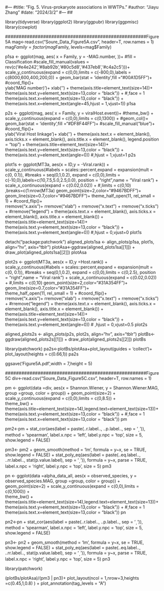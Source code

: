 #---
#title: "Fig. 5. Virus-prokaryote associations in WWTPs."
#author: "Jiayu Zhang"
#date: "2024/3/2"
#---
##  


library(tidyverse)
library(ggplot2)
library(ggpubr)
library(ggpmisc)
library(cowplot)


####################################################Figure 5A
mag<-read.csv("Soure_Data_Figure5A.csv", header=T, row.names = 1)
mag$Family  = factor(mag$Family, levels=mag$Family)

p1sa <- ggplot(mag, aes( x =  Family,
                          y = -MAG.number,
))+   #fill = Classification
  #scale_fill_manual(values = rev(c('#e4e242','#8ab92b','#80c5d8','#437eb8','#c4a2c5')))+ 
  scale_y_continuous(expand = c(0,0),limits = c(-800,0),labels = c(8000,600,400,200,0)) +
  geom_bar(stat = 'identity',fill ="#00A1D5FF")+
  #coord_flip()+         
  ylab('MAG number)')+
  xlab('') +
  theme(axis.title=element_text(size=14))+
  theme(axis.text.y=element_text(size=13,color = "black")) + #,face = 1
  theme(axis.text.x=element_text(size=13,color = "black")) +
  theme(axis.text.x=element_text(angle=45,hjust = 1,vjust=1))
p1sa


p2s <- ggplot(mag, aes( x = Family,
                         y = viralHost.event))+
  #theme_bw() +
  scale_y_continuous(expand = c(0,0),limits = c(0,1300)) +
  #geom_col()+
  geom_bar(stat = 'identity',fill ="#DF8F44FF")+
  #scale_fill_manual("blue")+
  #coord_flip()+  
  ylab('Viral Host linkage')+
  xlab('') +
  theme(axis.text.x = element_blank(),
        axis.ticks.x = element_blank(),
        axis.title.x = element_blank(),
        legend.position = "top") +
  theme(axis.title=element_text(size=14))+
  theme(axis.text.y=element_text(size=13,color = "black")) +
  theme(axis.text.y=element_text(angle=0)) #,hjust = 1,vjust=1
p2s 



plot1s <- 
  ggplot(MT3a, aes(x = ID,y = -Viral.rank)) +
  scale_y_continuous(#labels = scales::percent,expand = expansion(mult = c(0, 0.1)), 
    #breaks = seq(0,1,0.2),
    expand = c(0,0),limits = c(-10,0),labels=c(10,7.5,5.0,2.5,0.0),
    position = "right",name = "Viral rank")  +
  scale_x_continuous(expand = c(0.02,0.02))  +  #,limits = c(0,10) ,breaks=c(1:nrow(MT3a)
  geom_point(size=2,color="#9467BDFF")+
  geom_line(size=0.7,color="#9467BDFF")+
  theme_half_open(11, rel_small = 1) +
  #coord_flip()+  
  rremove("x.axis")+
  rremove("xlab") +
  rremove("x.text") +
  rremove("x.ticks") +
  #rremove("legend") +
  theme(axis.text.x = element_blank(),
        axis.ticks.x = element_blank(),
        axis.title.x = element_blank()) +
  theme(axis.title=element_text(size=14))+
  theme(axis.text.y=element_text(size=13,color = "black")) +
  theme(axis.text.y=element_text(angle=0))  #,hjust = 0,vjust=0
plot1s

detach("package:patchwork")
aligned_plots1sa <- align_plots(p1sa, plot1s, align="hv", axis="tblr")
plotAsa<-ggdraw(aligned_plots1sa[[1]]) + draw_plot(aligned_plots1sa[[2]])
plotAsa


plot2s <- 
  ggplot(MT3a, aes(x = ID,y =Host.rank)) +
  scale_y_continuous(#labels = scales::percent,expand = expansion(mult = c(0, 0.1)), 
    #breaks = seq(0,1,0.2),
    expand = c(0,0),limits = c(0,2.5),
    position = "right",name = "Viral rank")  +
  scale_x_continuous(expand = c(0.02,0.02))  +  #,limits = c(0,10)
  geom_point(size=2,color="#31A354FF")+
  geom_line(size=0.7,color="#31A354FF")+  
  theme_half_open(11, rel_small = 1) +
  #coord_flip()+  
  rremove("x.axis")+
  rremove("xlab") +
  rremove("x.text") +
  rremove("x.ticks") +
  #rremove("legend") +
  theme(axis.text.x = element_blank(),
        axis.ticks.x = element_blank(),
        axis.title.x = element_blank()) +
  theme(axis.title=element_text(size=14))+
  theme(axis.text.y=element_text(size=13,color = "black")) +
  theme(axis.text.y=element_text(angle=0)) # ,hjust = 0,vjust=0.5
plot2s

aligned_plots2s <- align_plots(p2s, plot2s, align="hv", axis="tblr")
plotBs<-ggdraw(aligned_plots2s[[1]]) + draw_plot(aligned_plots2s[[2]])
plotBs


library(patchwork)
pa2s<-plotBs/plotAsa+plot_layout(guides = 'collect')+ plot_layout(heights = c(0.66,1))
pa2s

ggsave('Figure5A.pdf',width = 7,height = 5)





####################################################Figure 5C
div<-read.csv("Soure_Data_Figure5C.csv", header=T, row.names = 1)

pm <- ggplot(data =div, aes(x = Shannon.Wiener, y = Shannon.Wiener.MAG, group =group, color = group)) +
  geom_point(size=2) +
  scale_y_continuous(expand = c(0,0),limits = c(0,8.5)) +  
  theme_bw() +
  theme(axis.title=element_text(size=14),legend.text=element_text(size=13))+
  theme(axis.text.y=element_text(size=13,color = "black")) + #,face = 1
  theme(axis.text.x=element_text(size=13,color = "black"))
pm


pm2<-pm + stat_cor(aes(label = paste(..r.label.., ..p.label.., sep = '~`,`~')), method = 'spearman', 
                   label.x.npc = 'left', label.y.npc = 'top', size = 5, show.legend = FALSE)

pm3<- pm2 + geom_smooth(method = 'lm', formula = y~x, se = TRUE, show.legend = FALSE) +
  stat_poly_eq(aes(label = paste(..eq.label.., ..rr.label.., stat(p.value.label), sep = '~`,`~')),
               formula = y~x, parse = TRUE, label.x.npc = 'right', label.y.npc = 'top', size = 5)
pm3


pn <- ggplot(data =alpha_data_all, aes(x = observed_species, y = observed_species.MAG, group =group, color = group)) +
  geom_point(size=2) +
  scale_y_continuous(expand = c(0,0),limits = c(0,1000)) +   
  theme_bw() +
  theme(axis.title=element_text(size=14),legend.text=element_text(size=13))+
  theme(axis.text.y=element_text(size=13,color = "black")) + #,face = 1
  theme(axis.text.x=element_text(size=13,color = "black"))
pn



pn2<-pn + stat_cor(aes(label = paste(..r.label.., ..p.label.., sep = '~`,`~')), method = 'spearman', 
                   label.x.npc = 'left', label.y.npc = 'top', size = 5, show.legend = FALSE)

pn3<- pn2 + geom_smooth(method = 'lm', formula = y~x, se = TRUE, show.legend = FALSE) +
  stat_poly_eq(aes(label = paste(..eq.label.., ..rr.label.., stat(p.value.label), sep = '~`,`~')),
               formula = y~x, parse = TRUE, label.x.npc = 'right', label.y.npc = 'top', size = 5)
pn3



##################

library(patchwork)

(plotBs/plotAsa)/(pm3 | pn3)+
  plot_layout(ncol = 1,nrow=3,heights =c(0.45,1,0.8) ) + 
plot_annotation(tag_levels = "A") 

